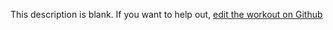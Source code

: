 
  This description is blank. If you want to help out, [edit the workout on Github](https://www.github.com/LiftArcade/exercises/blob/main/exercises/cable-preacher-curl-description.mdx)